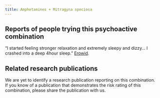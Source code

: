 ---
title: Amphetamines + Mitragyna speciosa
---
## Reports of people trying this psychoactive combination

“I started feeling stronger relaxation and extremely sleepy and dizzy…  I crashed into a deep 4hour sleep.” [Erowid](https://erowid.org/experiences/exp.php?ID=115948).

## Related research publications

We are yet to identify a research publication reporting on this combination. If you know of a publication that demonstrates the risk rating of this combination, please share the publication with us.
